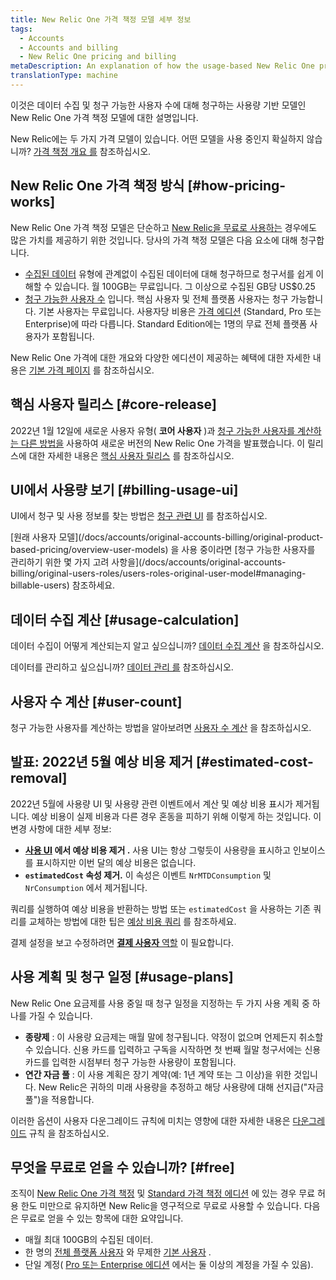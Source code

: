 ```yaml
---
title: New Relic One 가격 책정 모델 세부 정보
tags:
  - Accounts
  - Accounts and billing
  - New Relic One pricing and billing
metaDescription: An explanation of how the usage-based New Relic One pricing model works.
translationType: machine
---
```


이것은 데이터 수집 및 청구 가능한 사용자 수에 대해 청구하는 사용량 기반 모델인 New Relic One 가격 책정 모델에 대한 설명입니다.

New Relic에는 두 가지 가격 모델이 있습니다. 어떤 모델을 사용 중인지 확실하지 않습니까? [가격 책정 개요 를](/docs/accounts/original-accounts-billing/original-product-based-pricing/overview-pricing-models) 참조하십시오.

## New Relic One 가격 책정 방식 [#how-pricing-works]

New Relic One 가격 책정 모델은 단순하고 [New Relic을 무료로 사용하는](#free) 경우에도 많은 가치를 제공하기 위한 것입니다. 당사의 가격 책정 모델은 다음 요소에 대해 청구합니다.

* [수집된 데이터](/docs/accounts/accounts-billing/new-relic-one-pricing-billing/data-ingest-billing) 유형에 관계없이 수집된 데이터에 대해 청구하므로 청구서를 쉽게 이해할 수 있습니다. 월 100GB는 무료입니다. 그 이상으로 수집된 GB당 US$0.25
* [청구 가능한 사용자 수](/docs/accounts/accounts-billing/new-relic-one-pricing-billing/user-count-billing) 입니다. 핵심 사용자 및 전체 플랫폼 사용자는 청구 가능합니다. 기본 사용자는 무료입니다. 사용자당 비용은 [가격 에디션](https://newrelic.com/pricing) (Standard, Pro 또는 Enterprise)에 따라 다릅니다. Standard Edition에는 1명의 무료 전체 플랫폼 사용자가 포함됩니다.

New Relic One 가격에 대한 개요와 다양한 에디션이 제공하는 혜택에 대한 자세한 내용은 [기본 가격 페이지](https://newrelic.com/pricing) 를 참조하십시오.

## 핵심 사용자 릴리스 [#core-release]

2022년 1월 12일에 새로운 사용자 유형( **코어 사용자** )과 [청구 가능한 사용자를 계산하는 다른 방법을](/docs/accounts/accounts-billing/new-relic-one-pricing-billing/user-count-billing) 사용하여 새로운 버전의 New Relic One 가격을 발표했습니다. 이 릴리스에 대한 자세한 내용은 [핵심 사용자 릴리스](/docs/accounts/accounts-billing/new-relic-one-pricing-billing/core-users-release) 를 참조하십시오.

## UI에서 사용량 보기 [#billing-usage-ui]

UI에서 청구 및 사용 정보를 찾는 방법은 [청구 관련 UI](/docs/accounts/accounts-billing/general-account-settings/introduction-account-settings) 를 참조하십시오.

<Callout variant="important">
  [원래 사용자 모델](/docs/accounts/original-accounts-billing/original-product-based-pricing/overview-user-models) 을 사용 중이라면 [청구 가능한 사용자를 관리하기 위한 몇 가지 고려 사항을](/docs/accounts/original-accounts-billing/original-users-roles/users-roles-original-user-model#managing-billable-users) 참조하세요.
</Callout>

## 데이터 수집 계산 [#usage-calculation]

데이터 수집이 어떻게 계산되는지 알고 싶으십니까? [데이터 수집 계산](/docs/accounts/accounts-billing/new-relic-one-pricing-billing/data-ingest-billing) 을 참조하십시오.

데이터를 관리하고 싶으십니까? [데이터 관리 를](/docs/data-apis/manage-data/manage-data-coming-new-relic) 참조하십시오.

## 사용자 수 계산 [#user-count]

청구 가능한 사용자를 계산하는 방법을 알아보려면 [사용자 수 계산](/docs/accounts/accounts-billing/new-relic-one-pricing-billing/user-count-billing) 을 참조하십시오.

## 발표: 2022년 5월 예상 비용 제거 [#estimated-cost-removal]

2022년 5월에 사용량 UI 및 사용량 관련 이벤트에서 계산 및 예상 비용 표시가 제거됩니다. 예상 비용이 실제 비용과 다른 경우 혼동을 피하기 위해 이렇게 하는 것입니다. 이 변경 사항에 대한 세부 정보:

* **[사용 UI](/docs/accounts/accounts-billing/new-relic-one-pricing-billing/billing-ui) 에서 예상 비용 제거 .** 사용 UI는 항상 그렇듯이 사용량을 표시하고 인보이스를 표시하지만 이번 달의 예상 비용은 없습니다.
* **`estimatedCost` 속성 제거.** 이 속성은 이벤트 `NrMTDConsumption` 및 `NrConsumption` 에서 제거됩니다.

쿼리를 실행하여 예상 비용을 반환하는 방법 또는 `estimatedCost` 을 사용하는 기존 쿼리를 교체하는 방법에 대한 팁은 [예상 비용 쿼리](/docs/accounts/accounts-billing/new-relic-one-pricing-billing/usage-queries-alerts#estimated-cost) 를 참조하세요.

결제 설정을 보고 수정하려면 [**결제 사용자** 역할](/docs/accounts/accounts-billing/new-relic-one-user-management/user-management-concepts#standard-roles) 이 필요합니다.

## 사용 계획 및 청구 일정 [#usage-plans]

New Relic One 요금제를 사용 중일 때 청구 일정을 지정하는 두 가지 사용 계획 중 하나를 가질 수 있습니다.

* **종량제** : 이 사용량 요금제는 매월 말에 청구됩니다. 약정이 없으며 언제든지 취소할 수 있습니다. 신용 카드를 입력하고 구독을 시작하면 첫 번째 월말 청구서에는 신용 카드를 입력한 시점부터 청구 가능한 사용량이 포함됩니다.
* **연간 자금 풀** : 이 사용 계획은 장기 계약(예: 1년 계약 또는 그 이상)을 위한 것입니다. New Relic은 귀하의 미래 사용량을 추정하고 해당 사용량에 대해 선지급("자금 풀")을 적용합니다.

이러한 옵션이 사용자 다운그레이드 규칙에 미치는 영향에 대한 자세한 내용은 [다운그레이드](/docs/accounts/accounts-billing/new-relic-one-pricing-billing/user-count-billing#user-downgrade-rules) 규칙 을 참조하십시오.

## 무엇을 무료로 얻을 수 있습니까? [#free]

조직이 [New Relic One 가격 책정](#how-pricing-works) 및 [Standard 가격 책정 에디션](https://newrelic.com/pricing) 에 있는 경우 무료 허용 한도 미만으로 유지하면 New Relic을 영구적으로 무료로 사용할 수 있습니다. 다음은 무료로 얻을 수 있는 항목에 대한 요약입니다.

* 매월 최대 100GB의 수집된 데이터.
* 한 명의 [전체 플랫폼 사용자](/docs/accounts/accounts-billing/new-relic-one-user-management/user-type) 와 무제한 [기본 사용자](/docs/accounts/accounts-billing/new-relic-one-user-management/user-type) .
* 단일 계정( [Pro 또는 Enterprise 에디션](https://newrelic.com/pricing) 에서는 둘 이상의 계정을 가질 수 있음).